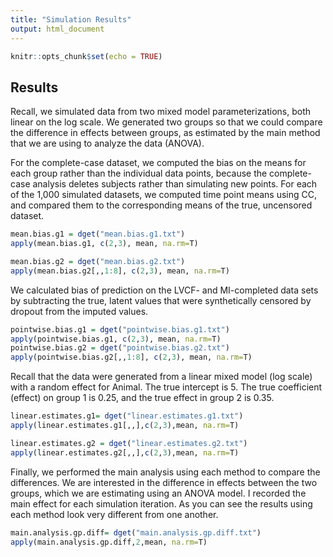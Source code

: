 ```yaml
---
title: "Simulation Results"
output: html_document
---
```


```r
knitr::opts_chunk$set(echo = TRUE)
```

## Results
Recall, we simulated data from two mixed model parameterizations, both linear on the log scale. We generated two groups so that we could compare the difference in effects between groups, as estimated by the main method that we are using to analyze the data (ANOVA). 

For the complete-case dataset, we computed the bias on the means for each group rather than the individual data points, because the complete-case analysis deletes subjects rather than simulating new points. For each of the 1,000 simulated datasets, we computed time point means using CC, and compared them to the corresponding means of the true, uncensored dataset. 

```r
mean.bias.g1 = dget("mean.bias.g1.txt")
apply(mean.bias.g1, c(2,3), mean, na.rm=T)

mean.bias.g2 = dget("mean.bias.g2.txt")
apply(mean.bias.g2[,,1:8], c(2,3), mean, na.rm=T)
```
We calculated bias of prediction on the LVCF- and MI-completed data sets by subtracting the true, latent values that were synthetically censored by dropout from the imputed values.  

```r
pointwise.bias.g1 = dget("pointwise.bias.g1.txt")
apply(pointwise.bias.g1, c(2,3), mean, na.rm=T)
pointwise.bias.g2 = dget("pointwise.bias.g2.txt")
apply(pointwise.bias.g2[,,1:8], c(2,3), mean, na.rm=T)
```

Recall that the data were generated from a linear mixed model (log scale) with a random effect for Animal. The true intercept is 5. The true coefficient (effect) on group 1 is 0.25, and the true effect in group 2 is 0.35.

```r
linear.estimates.g1= dget("linear.estimates.g1.txt")
apply(linear.estimates.g1[,,],c(2,3),mean, na.rm=T)

linear.estimates.g2 = dget("linear.estimates.g2.txt")
apply(linear.estimates.g2[,,],c(2,3),mean, na.rm=T)
```

Finally, we performed the main analysis using each method to compare the differences. We are interested in the difference in effects between the two groups, which we are estimating using an ANOVA model. I recorded the main effect for each simulation iteration. As you can see the results using each method look very different from one another.


```r
main.analysis.gp.diff= dget("main.analysis.gp.diff.txt")
apply(main.analysis.gp.diff,2,mean, na.rm=T)

```
